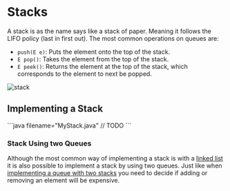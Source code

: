 
# Stacks

A stack is as the name says like a stack of paper. Meaning it follows the LIFO policy (last in first out). The most common operations on queues are:

- `push(E e)`: Puts the element onto the top of the stack.
- `E pop()`: Takes the element from the top of the stack.
- `E peek()`: Returns the element at the top of the stack, which corresponds to the element to next be popped.

![stack](/compSci/stack.png)

## Implementing a Stack

<Callout type="todo">
```java filename="MyStack.java"
// TODO
```
</Callout>

### Stack Using two Queues

Although the most common way of implementing a stack is with a [linked list](./linkedLists) it is also possible to implement a stack by using two queues. Just like when [implementing a queue with two stacks](./queues#queue-using-two-stacks) you need to decide if adding or removing an element will be expensive.
